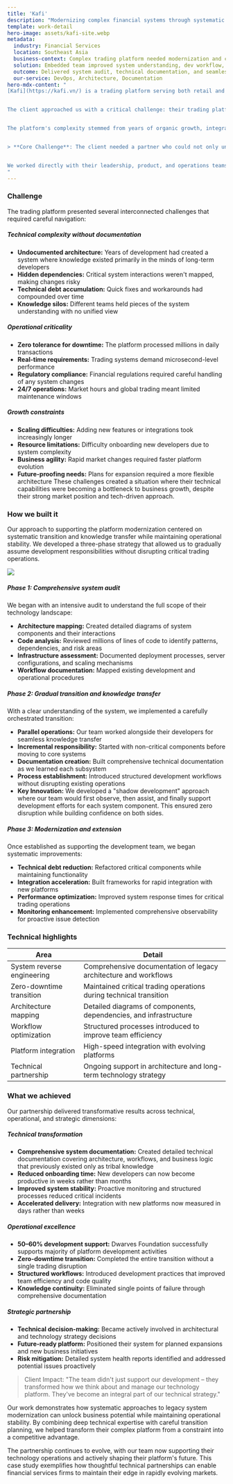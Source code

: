 ```yaml
---
title: 'Kafi'
description: "Modernizing complex financial systems through systematic transition"
template: work-detail
hero-image: assets/kafi-site.webp
metadata:
  industry: Financial Services
  location: Southeast Asia
  business-context: Complex trading platform needed modernization and clear documentation
  solution: Embedded team improved system understanding, dev workflow, and platform stability
  outcome: Delivered system audit, technical documentation, and seamless team integration
  our-service: DevOps, Architecture, Documentation
hero-mdx-content: "
[Kafi](https://kafi.vn/) is a trading platform serving both retail and institutional clients across Southeast Asia. We joined their team to document a complex legacy system, streamline workflows, and ensure zero-downtime handover. Our role covered architecture mapping, development process improvements, and long-term technical planning.


The client approached us with a critical challenge: their trading platform had evolved into a highly complex system that was becoming increasingly difficult to maintain and extend. As a technology-driven financial services firm, they recognized that their competitive advantage depended on their ability to rapidly adapt their platform to market needs and regulatory requirements.


The platform's complexity stemmed from years of organic growth, integrating various trading systems, risk management tools, and third-party services. While this approach had served them well, it created significant technical debt and made it challenging to onboard new development teams or implement new features quickly.


> **Core Challenge**: The client needed a partner who could not only understand their complex legacy system but also modernize it without disrupting the critical daily operations that thousands of traders depended on.


We worked directly with their leadership, product, and operations teams to develop a systematic approach to supporting their development efforts. Our goal was to establish ourselves as an extension of their team while bringing modern development practices and architectural improvements to their platform.
"
---
```


### Challenge

The trading platform presented several interconnected challenges that required careful navigation:

##### Technical complexity without documentation

- **Undocumented architecture:** Years of development had created a system where knowledge existed primarily in the minds of long-term developers
- **Hidden dependencies:** Critical system interactions weren't mapped, making changes risky
- **Technical debt accumulation:** Quick fixes and workarounds had compounded over time
- **Knowledge silos:** Different teams held pieces of the system understanding with no unified view

##### Operational criticality

- **Zero tolerance for downtime:** The platform processed millions in daily transactions
- **Real-time requirements:** Trading systems demand microsecond-level performance
- **Regulatory compliance:** Financial regulations required careful handling of any system changes
- **24/7 operations:** Market hours and global trading meant limited maintenance windows

##### Growth constraints

- **Scaling difficulties:** Adding new features or integrations took increasingly longer
- **Resource limitations:** Difficulty onboarding new developers due to system complexity
- **Business agility:** Rapid market changes required faster platform evolution
- **Future-proofing needs:** Plans for expansion required a more flexible architecture
  These challenges created a situation where their technical capabilities were becoming a bottleneck to business growth, despite their strong market position and tech-driven approach.

### How we built it

Our approach to supporting the platform modernization centered on systematic transition and knowledge transfer while maintaining operational stability. We developed a three-phase strategy that allowed us to gradually assume development responsibilities without disrupting critical trading operations.

![](assets/kafi-app.webp)

##### Phase 1: Comprehensive system audit

We began with an intensive audit to understand the full scope of their technology landscape:

- **Architecture mapping:** Created detailed diagrams of system components and their interactions
- **Code analysis:** Reviewed millions of lines of code to identify patterns, dependencies, and risk areas
- **Infrastructure assessment:** Documented deployment processes, server configurations, and scaling mechanisms
- **Workflow documentation:** Mapped existing development and operational procedures

##### Phase 2: Gradual transition and knowledge transfer

With a clear understanding of the system, we implemented a carefully orchestrated transition:

- **Parallel operations:** Our team worked alongside their developers for seamless knowledge transfer
- **Incremental responsibility:** Started with non-critical components before moving to core systems
- **Documentation creation:** Built comprehensive technical documentation as we learned each subsystem
- **Process establishment:** Introduced structured development workflows without disrupting existing operations
- **Key Innovation:** We developed a "shadow development" approach where our team would first observe, then assist, and finally support development efforts for each system component. This ensured zero disruption while building confidence on both sides.

##### Phase 3: Modernization and extension

Once established as supporting the development team, we began systematic improvements:

- **Technical debt reduction:** Refactored critical components while maintaining functionality
- **Integration acceleration:** Built frameworks for rapid integration with new platforms
- **Performance optimization:** Improved system response times for critical trading operations
- **Monitoring enhancement:** Implemented comprehensive observability for proactive issue detection

### Technical highlights

| Area                       | Detail                                                             |
| -------------------------- | ------------------------------------------------------------------ |
| System reverse engineering | Comprehensive documentation of legacy architecture and workflows   |
| Zero-downtime transition   | Maintained critical trading operations during technical transition |
| Architecture mapping       | Detailed diagrams of components, dependencies, and infrastructure  |
| Workflow optimization      | Structured processes introduced to improve team efficiency         |
| Platform integration       | High-speed integration with evolving platforms                     |
| Technical partnership      | Ongoing support in architecture and long-term technology strategy  |

### What we achieved

Our partnership delivered transformative results across technical, operational, and strategic dimensions:

##### Technical transformation

- **Comprehensive system documentation:** Created detailed technical documentation covering architecture, workflows, and business logic that previously existed only as tribal knowledge
- **Reduced onboarding time:** New developers can now become productive in weeks rather than months
- **Improved system stability:** Proactive monitoring and structured processes reduced critical incidents
- **Accelerated delivery:** Integration with new platforms now measured in days rather than weeks

##### Operational excellence

- **50–60% development support:** Dwarves Foundation successfully supports majority of platform development activities
- **Zero-downtime transition:** Completed the entire transition without a single trading disruption
- **Structured workflows:** Introduced development practices that improved team efficiency and code quality
- **Knowledge continuity:** Eliminated single points of failure through comprehensive documentation

##### Strategic partnership

- **Technical decision-making:** Became actively involved in architectural and technology strategy decisions
- **Future-ready platform:** Positioned their system for planned expansions and new business initiatives
- **Risk mitigation:** Detailed system health reports identified and addressed potential issues proactively

> Client Impact: "The team didn't just support our development – they transformed how we think about and manage our technology platform. They've become an integral part of our technical strategy."

Our work demonstrates how systematic approaches to legacy system modernization can unlock business potential while maintaining operational stability. By combining deep technical expertise with careful transition planning, we helped transform their complex platform from a constraint into a competitive advantage.

The partnership continues to evolve, with our team now supporting their technology operations and actively shaping their platform's future. This case study exemplifies how thoughtful technical partnerships can enable financial services firms to maintain their edge in rapidly evolving markets.
